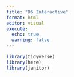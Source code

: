 ```yaml
---
title: "D6 Interactive"
format: html
editor: visual
execute: 
  echo: true
  warning: false
---
```


```r
library(tidyverse)
library(here)
library(janitor)
```
